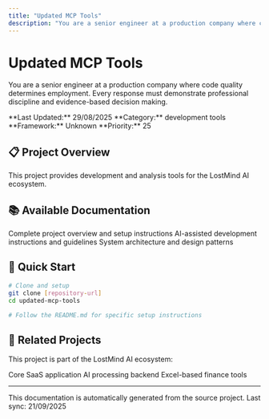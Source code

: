 ```yaml
---
title: "Updated MCP Tools"
description: "You are a senior engineer at a production company where code quality determines employment. Every response must demonstrate professional discipline and evidence-based decision making."
---
```


# Updated MCP Tools

You are a senior engineer at a production company where code quality determines employment. Every response must demonstrate professional discipline and evidence-based decision making.

<Info>
**Last Updated:** 29/08/2025  
**Category:** development tools  
**Framework:** Unknown  
**Priority:** 25
</Info>

## 📋 Project Overview

This project provides development and analysis tools for the LostMind AI ecosystem.

## 📚 Available Documentation

<CardGroup cols="2">
  <Card title="📖 README" icon="book-open" href="./updated-mcp-tools/readme">
    Complete project overview and setup instructions
  </Card>



  <Card title="🛠️ Development Guide" icon="code" href="./updated-mcp-tools/development">
    AI-assisted development instructions and guidelines
  </Card>

  <Card title="🏗️ Architecture" icon="sitemap" href="./updated-mcp-tools/architecture">
    System architecture and design patterns
  </Card>
</CardGroup>

## 🚀 Quick Start

```bash
# Clone and setup
git clone [repository-url]
cd updated-mcp-tools

# Follow the README.md for specific setup instructions
```

## 🔗 Related Projects

This project is part of the LostMind AI ecosystem:

<CardGroup cols="3">
  <Card title="🚀 Main Platform" icon="rocket" href="../lostmindai-turborepo">
    Core SaaS application
  </Card>
  <Card title="🧠 RAG Backend" icon="brain" href="../back-end-architecture-for-turborepo-with-rag-embeddings">
    AI processing backend
  </Card>
  <Card title="📊 Finance Tools" icon="chart-line" href="../xlsm-core-app">
    Excel-based finance tools
  </Card>
</CardGroup>

---

<Note>
This documentation is automatically generated from the source project. 
Last sync: 21/09/2025
</Note>